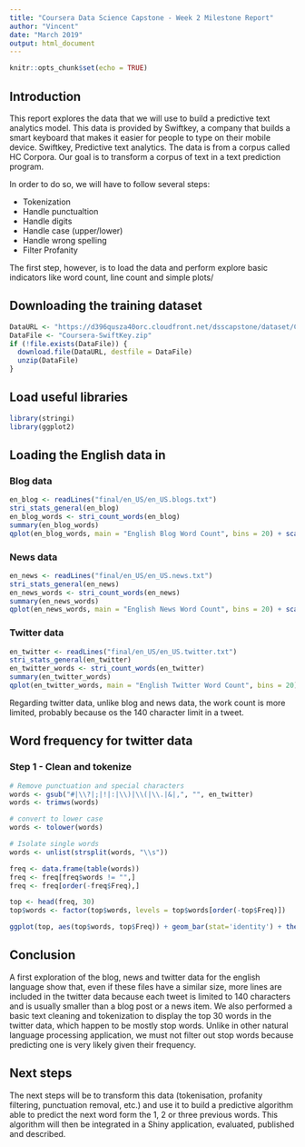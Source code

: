 ```yaml
---
title: "Coursera Data Science Capstone - Week 2 Milestone Report"
author: "Vincent"
date: "March 2019"
output: html_document
---
```


```r
knitr::opts_chunk$set(echo = TRUE)
```

## Introduction

This report explores the data that we will use to build a predictive text analytics model. This data is provided by Swiftkey, a company that builds a smart keyboard that makes it easier for people to type on their mobile device.
Swiftkey, Predictive text analytics. The data is from a corpus called HC Corpora. Our goal is to transform a corpus of text in a text prediction program.

In order to do so, we will have to follow several steps:

- Tokenization
- Handle punctualtion
- Handle digits
- Handle case (upper/lower)
- Handle wrong spelling
- Filter Profanity

The first step, however, is to load the data and perform explore basic indicators like word count, line count and simple plots/

## Downloading the training dataset

```r
DataURL <- "https://d396qusza40orc.cloudfront.net/dsscapstone/dataset/Coursera-SwiftKey.zip"
DataFile <- "Coursera-SwiftKey.zip"
if (!file.exists(DataFile)) {
  download.file(DataURL, destfile = DataFile)
  unzip(DataFile)
}
```

## Load useful libraries
```r
library(stringi)
library(ggplot2)
```

## Loading the English data in

### Blog data

```r
en_blog <- readLines("final/en_US/en_US.blogs.txt")
stri_stats_general(en_blog)
en_blog_words <- stri_count_words(en_blog)
summary(en_blog_words)
qplot(en_blog_words, main = "English Blog Word Count", bins = 20) + scale_x_log10() 
```

### News data

```r
en_news <- readLines("final/en_US/en_US.news.txt")
stri_stats_general(en_news)
en_news_words <- stri_count_words(en_news)
summary(en_news_words)
qplot(en_news_words, main = "English News Word Count", bins = 20) + scale_x_log10()
```

### Twitter data

```r
en_twitter <- readLines("final/en_US/en_US.twitter.txt")
stri_stats_general(en_twitter)
en_twitter_words <- stri_count_words(en_twitter)
summary(en_twitter_words)
qplot(en_twitter_words, main = "English Twitter Word Count", bins = 20)
```

Regarding twitter data, unlike blog and news data, the work count is more limited, probably because os the 140 character limit in a tweet.

## Word frequency for twitter data

### Step 1 - Clean and tokenize

```r
# Remove punctuation and special characters 
words <- gsub("#|\\?|;|!|:|\\)|\\(|\\.|&|,", "", en_twitter)
words <- trimws(words)

# convert to lower case
words <- tolower(words)

# Isolate single words
words <- unlist(strsplit(words, "\\s"))

freq <- data.frame(table(words))
freq <- freq[freq$words != "",]
freq <- freq[order(-freq$Freq),]

top <- head(freq, 30)
top$words <- factor(top$words, levels = top$words[order(-top$Freq)])

ggplot(top, aes(top$words, top$Freq)) + geom_bar(stat='identity') + theme(axis.text.x = element_text(angle = 90, hjust = 1)) + labs(title = "Top 30 words in english twitter data", x = "Word", y = "Frequency")
```


## Conclusion

A first exploration of the blog, news and twitter data for the english language show that, even if these files have a similar size, more lines are included in the twitter data because each tweet is limited to 140 characters and is usually smaller than a blog post or a news item.
We also performed a basic text cleaning and tokenization to display the top 30 words in the twitter data, which happen to be mostly stop words. Unlike in other natural language processing application, we must not filter out stop words because predicting one is very likely given their frequency.

## Next steps

The next steps will be to transform this data (tokenisation, profanity filtering, punctuation removal, etc.) and use it to build a predictive algorithm able to predict the next word form the 1, 2 or three previous words.
This algorithm will then be integrated in a Shiny application, evaluated, published and described.